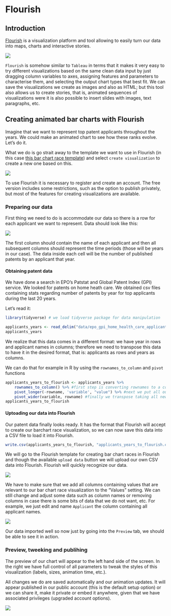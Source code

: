 # Flourish

## Introduction

[Flourish](https://flourish.studio/) is a visualization platform and tool allowing to easily turn our data into maps, charts and interactive stories.


![](images/flourish/fig1_front.png)

`Flourish` is somehow similar to `Tableau` in terms that it makes it very easy to try different visualizations based on the same clean data input by just dragging column variables to axes, assigning features and parameters to characterise them, and selecting the output chart types that best fit. We can save the visualizations we create as images and also as HTML; but this tool also allows us to create stories, that is, animated sequences of visualizations were it is also possible to insert slides with images, text paragraphs, etc.


## Creating animated bar charts with Flourish

Imagine that we want to represent top patent applicants throughout the years. 
We could make an animated chart to see how these ranks evolve. 
Let's do it.


What we do is go strait away to the template we want to use in Flourish (in this case [this bar chart race template](https://app.flourish.studio/@flourish/bar-chart-race)) and select `create visualization` to create a new one based on this.

![](images/flourish/fig2_barchartrace.png)



To use Flourish it is necessary to register and create an account. The free version includes some restrictions, such as the option to publish privately, but most of the features for creating visualizations are available.


### Preparing our data

First thing we need to do is accommodate our data so there is a row for each applicant we want to represent. 
Data should look like this:

![](images/flourish/fig3_csvformat.png)

The first column should contain the name of each applicant and then all subsequent columns should represent the time periods (those will be years in our case). The data inside each cell will be the number of published patents by an applicant that year.


#### Obtaining patent data

We have done a search in EPO's Patstat and Global Patent Index (GPI) service. We looked for patents on home heath care. We obtained csv files containing stats regarding number of patents by year for top applicants during the last 20 years.

Let's read it:

```r
library(tidyverse) # we load tidyverse package for data manipulation

applicants_years <- read_delim("data/epo_gpi_home_health_care_applicant_years.csv", ";", skip = 12) #we skip first 12 rows we do not want
applicants_years
```


We realize that this data comes in a different format: we have year in rows and applicant names in columns; therefore we need to transpose this data to have it in the desired format, that is: applicants as rows and years as columns.

We can do that for example in R by using the `rownames_to_column` and `pivot` functions

```r
applicants_years_to_flourish <- applicants_years %>% 
    rownames_to_column() %>% #first step is converting rownames to a column so we have a reference we can lean on
    pivot_longer(-rowname, 'variable', "value") %>% #next we put all our data in a long dataframe with a column with all variables and a column with all corresponding values
    pivot_wider(variable, rowname) #finally we transpose taking all new rownames as columns (wide format)
applicants_years_to_flourish
```


#### Uptoading our data into Flourish

Our patent data finally looks ready. It has the format that Flourish will accept to create our barchart race visualization, so we can now save this data into a CSV file to load it into Flourish.

```r

write.csv(applicants_years_to_flourish, "applicants_years_to_flourish.csv", col.names = FALSE)
```


We will go to the Flourish template for creating bar chart races in Flourish and though the available `upload data` button we will upload our own CSV data into Flourish. Flourish will quickly recognize our data.

![](images/flourish/fig4_importcsv.png)

We have to make sure that we add all columns containing values that are relevant to our bar chart race visualization to the "Values" setting.  We can still change and adjust some data such as column names or removing columns in case there is some bits of data that we do not want, etc. For example, we just edit and name `Applicant` the column containing all applicant names.

![](images/flourish/fig5_importcsv.png)


Our data imported well so now just by going into the `Preview` tab, we should be able to see it in action. 


### Preview, tweeking and publihing

The preview of our chart will appear to the left hand side of the screen. In the right we have full control of all parameters to tweak the styles of this visualization (labels, sizes, animation time, etc.).

All changes we do are saved automatically and our animation updates. It will appear published in our public account (this is the default setup option) or we can share it, make it private or embed it anywhere, given that we have associated privileges (upgraded account options). 

![](images/flourish/fig6_visualization.png)

